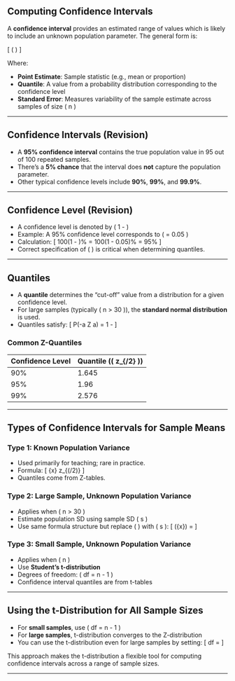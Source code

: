 ## Computing Confidence Intervals

A **confidence interval** provides an estimated range of values which is likely to include an unknown population parameter. The general form is:

\[
\text{Point Estimate} \pm (\text{Quantile} \times \text{Standard Error})
\]

Where:

- **Point Estimate**: Sample statistic (e.g., mean or proportion)
- **Quantile**: A value from a probability distribution corresponding to the confidence level
- **Standard Error**: Measures variability of the sample estimate across samples of size \( n \)

---

## Confidence Intervals (Revision)

- A **95% confidence interval** contains the true population value in 95 out of 100 repeated samples.
- There's a **5% chance** that the interval does **not** capture the population parameter.
- Other typical confidence levels include **90%**, **99%**, and **99.9%**.

---

## Confidence Level (Revision)

- A confidence level is denoted by \( 1 - \alpha \)
- Example: A 95% confidence level corresponds to \( \alpha = 0.05 \)
- Calculation:
  \[
  100(1 - \alpha)\% = 100(1 - 0.05)\% = 95\%
  \]
- Correct specification of \( \alpha \) is critical when determining quantiles.

---

## Quantiles

- A **quantile** determines the "cut-off" value from a distribution for a given confidence level.
- For large samples (typically \( n > 30 \)), the **standard normal distribution** is used.
- Quantiles satisfy:
  \[
  P(-a \leq Z \leq a) = 1 - \alpha
  \]

### Common Z-Quantiles

| Confidence Level | Quantile (\( z_{\alpha/2} \)) |
|------------------|-------------------------------|
| 90%              | 1.645                         |
| 95%              | 1.96                          |
| 99%              | 2.576                         |

---

## Types of Confidence Intervals for Sample Means

### Type 1: Known Population Variance

- Used primarily for teaching; rare in practice.
- Formula:
  \[
  \bar{x} \pm z_{(\alpha/2)} \cdot \frac{\sigma}{\sqrt{n}}
  \]
- Quantiles come from Z-tables.

### Type 2: Large Sample, Unknown Population Variance

- Applies when \( n > 30 \)
- Estimate population SD using sample SD \( s \)
- Use same formula structure but replace \( \sigma \) with \( s \):
  \[
  \text{S.E.}(\bar{x}) = \frac{s}{\sqrt{n}}
  \]

### Type 3: Small Sample, Unknown Population Variance

- Applies when \( n \leq 30 \)
- Use **Student's t-distribution**
- Degrees of freedom: \( df = n - 1 \)
- Confidence interval quantiles are from t-tables

---

## Using the t-Distribution for All Sample Sizes

- For **small samples**, use \( df = n - 1 \)
- For **large samples**, t-distribution converges to the Z-distribution
- You can use the t-distribution even for large samples by setting:
  \[
  df = \infty
  \]

This approach makes the t-distribution a flexible tool for computing confidence intervals across a range of sample sizes.

---
